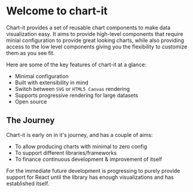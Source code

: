 
<Meta title="Introduction" />

# Welcome to chart-it

Chart-it provides a set of reusable chart components to make data visualization easy. It aims to provide high-level components that require minial configuration to provide great looking charts, while also providing access to the low level components giving you the flexibility to customize them as you see fit.

Here are some of the key features of chart-it at a glance:

- Minimal configuration
- Built with extensibility in mind
- Switch between `SVG` or `HTML5 Canvas` rendering
- Supports progressive rendering for large datasets
- Open source

## The Journey

Chart-it is early on in it's journey, and has a couple of aims:

- To allow producing charts with minimal to zero config
- To support different libraries/frameworks
- To finance continuous development & improvement of itself

For the immediate future development is progressing to purely provide support for React until the library has enough visualizations and has established itself.
